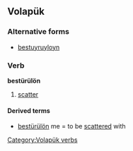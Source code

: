 ==Volapük==

===Alternative forms===
* [[bestuyruyloyn]]

===Verb===
'''bestürülön'''

# [[scatter]]

====Derived terms====
* [[bestürülön]] me = to be [[scattered]] with

[[Category:Volapük verbs]]